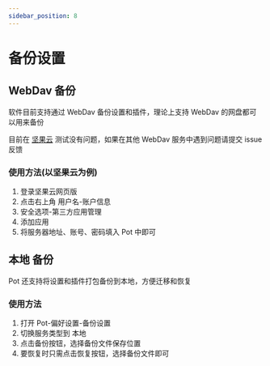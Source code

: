 ```yaml
---
sidebar_position: 8
---
```


# 备份设置

## WebDav 备份

软件目前支持通过 WebDav 备份设置和插件，理论上支持 WebDav 的网盘都可以用来备份

目前在 [坚果云](https://www.jianguoyun.com/) 测试没有问题，如果在其他 WebDav 服务中遇到问题请提交 issue 反馈

### 使用方法(以坚果云为例)

1. 登录坚果云网页版
2. 点击右上角 用户名-账户信息
3. 安全选项-第三方应用管理
4. 添加应用
5. 将服务器地址、账号、密码填入 Pot 中即可

## 本地 备份

Pot 还支持将设置和插件打包备份到本地，方便迁移和恢复

### 使用方法

1. 打开 Pot-偏好设置-备份设置
2. 切换服务类型到 本地
3. 点击备份按钮，选择备份文件保存位置
4. 要恢复时只需点击恢复按钮，选择备份文件即可

<div
  class="wwads-cn wwads-vertical wwads-sticky"
  data-id="285"
  style={{ maxWidth: "180px" }}
></div>
